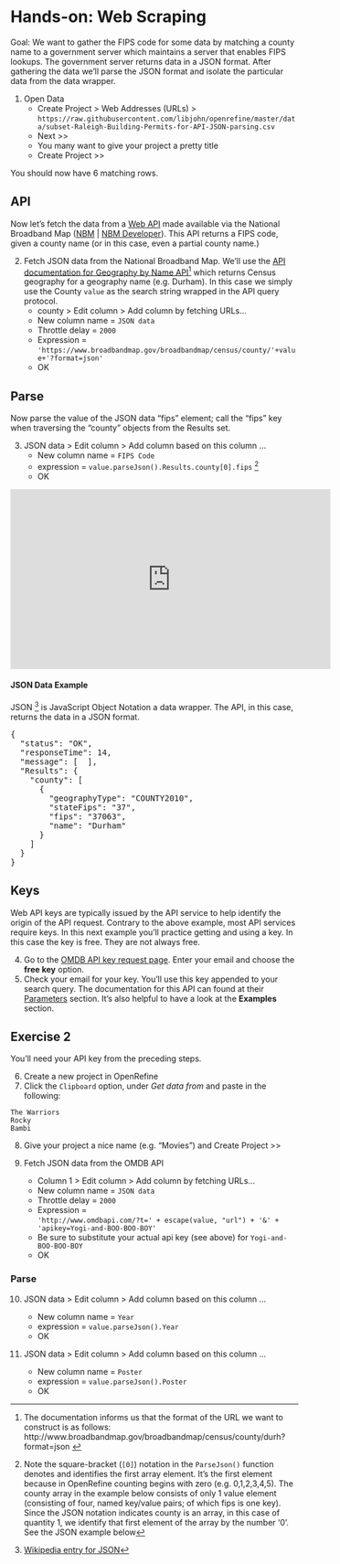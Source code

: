 # Hands-on: Web Scraping

Goal:  We want to gather the FIPS code for some data by matching a county name to a government server which maintains a server that enables FIPS lookups. The government server returns data in a JSON format.  After gathering the data we’ll parse the JSON format and isolate the particular data from the data wrapper.


1. Open  Data  
    * <span class="or-menu">Create Project  > Web Addresses (URLs) ></span>   `https://raw.githubusercontent.com/libjohn/openrefine/master/data/subset-Raleigh-Building-Permits-for-API-JSON-parsing.csv`   
    * <span class="or-menu">Next >></span>  
    * You many want to give your project a pretty title
    * Create Project >> 

You should now have 6 matching rows.  

## API

Now let’s fetch the data from a [Web API](http://www.broadbandmap.gov/developer/) made available via the National Broadband Map ([NBM](http://www.broadbandmap.gov/) | [NBM Developer](https://www.broadbandmap.gov/developer)). This API returns a FIPS code, given a county name (or in this case, even a partial county name.)


2. Fetch JSON data from the National Broadband Map.  We’ll use the [API documentation for Geography by Name API](http://www.broadbandmap.gov/developer/api/census-api-by-geography-name)^[The documentation informs us that the format of the URL we want to construct is as follows:
http://www.broadbandmap.gov/broadbandmap/census/county/durh?format=json ] which returns Census geography for a geography name (e.g. Durham).  In this case we simply use the County `value` as the search string wrapped in the API query protocol.
    + <span class="or-menu"> county > Edit column > Add column by fetching URLs… </span>
    + New column name = `JSON data`
    + Throttle delay = `2000`
    + Expression = <br>
`'https://www.broadbandmap.gov/broadbandmap/census/county/'+value+'?format=json'`
    + <span class="or-menu">OK</span>

## Parse

Now parse the value of the JSON data “fips” element; call the “<span class="highlight-yellow-fixed">fips</span>” key when traversing the “<span class="highlight-turq-fixed">county</span>” objects from the <span class="highlight-green-fixed">Results</span> set.


3. <span class="or-menu"> JSON data > Edit column > Add column based on this column ... </span> 
    * New column name = `FIPS Code`  
    * expression = `value.parseJson().Results.county[0].fips` ^[Note the square-bracket (`[0]`) notation in the `ParseJson()` function denotes and identifies the first array element.  It's the first element because in OpenRefine counting begins with zero (e.g. 0,1,2,3,4,5).  The <span class="highlight-turq-fixed">county</span> array in the example below consists of only 1 value element (consisting of four, named key/value pairs; of which fips is one key).  Since the JSON notation indicates county is an array, in this case of quantity 1, we identify that first element of the array by the number '0'.  See the JSON example below]
    * <span class="or-menu">OK</span>
    
    
<div class="video">     
<iframe width="560" height="315" src="https://www.youtube.com/embed/DbjpmVEpMiI" frameborder="0" allowfullscreen></iframe>
<div class="video">     
    
#### JSON Data Example {-}

JSON ^[[Wikipedia entry for JSON](https://en.wikipedia.org/wiki/JSON)] is JavaScript Object Notation a data wrapper.  The API, in this case, returns the data in a JSON format.

<pre>
{
  "status": "OK",  
  "responseTime": 14,  
  "message": [  ],  
  "<span class="highlight-green-fixed">Results</span>": {  
    "<span class="highlight-turq-fixed">county</span>": [  
      {  
        "geographyType": "COUNTY2010",  
        "stateFips": "37",  
        "<span class="highlight-yellow-fixed">fips</span>": "37063",  
        "name": "Durham"  
      }  
    ]  
  }  
}  
</pre>

## Keys

Web API keys are typically issued by the API service to help identify the origin of the API request.  Contrary to the above example, most API services require keys.  In this next example you'll practice getting and using a key.  In this case the key is free.  They are not always free.

4. Go to the [OMDB API key request page](http://www.omdbapi.com/apikey.aspx).  Enter your email and choose the **free key** option.
4. Check your email for your key.  You'll use this key appended to your search query.  The documentation for this API can found at their [Parameters](http://www.omdbapi.com/) section.  It's also helpful to have a look at the **Examples** section.

## Exercise 2

You'll need your API key from the preceding steps.

6. Create a new project in OpenRefine
4. Click the `Clipboard` option, under *Get data from* and paste in the following:

```
The Warriors
Rocky
Bambi
```

8. Give your project a nice name (e.g. "Movies") and <span class="or-menu">Create Project >></span>
5. Fetch JSON data from the OMDB API

    + <span class="or-menu"> Column 1 > Edit column > Add column by fetching URLs… </span>
    + New column name = `JSON data`
    + Throttle delay = `2000`
    + Expression = <br>`'http://www.omdbapi.com/?t=' + escape(value, "url") + '&' + 'apikey=Yogi-and-BOO-BOO-BOY'`
    + Be sure to substitute your actual api key (see above) for `Yogi-and-BOO-BOO-BOY`
    + <span class="or-menu">OK</span>
    
### Parse {-}

10. <span class="or-menu"> JSON data > Edit column > Add column based on this column ... </span> 

    * New column name = `Year`  
    * expression = `value.parseJson().Year` 
    * <span class="or-menu">OK</span>
 
10. <span class="or-menu"> JSON data > Edit column > Add column based on this column ... </span> 

    * New column name = `Poster`  
    * expression = `value.parseJson().Poster` 
    * <span class="or-menu">OK</span>







